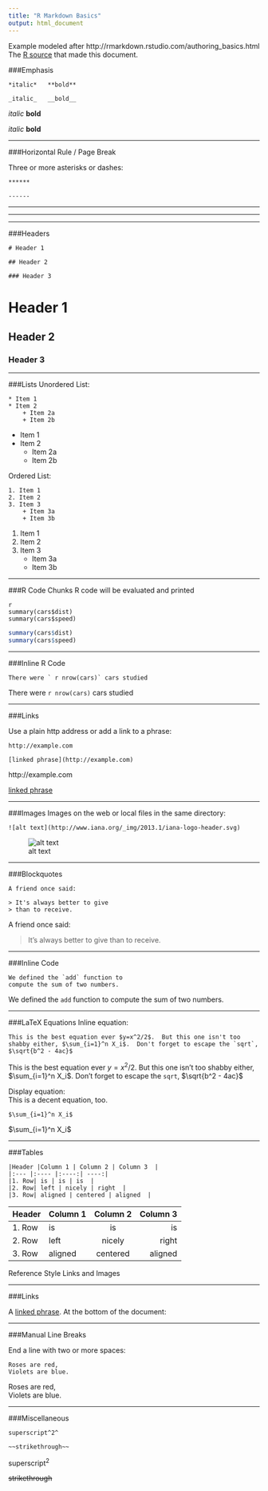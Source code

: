 ```yaml
---
title: "R Markdown Basics"
output: html_document
---
```

Example modeled after http://rmarkdown.rstudio.com/authoring_basics.html  
The [R source](R-Markdown-Basics.Rmd) that made this document.

###Emphasis
```
*italic*   **bold**

_italic_   __bold__
```
*italic*   **bold**

_italic_   __bold__

***
###Horizontal Rule / Page Break

Three or more asterisks or dashes:
```
******

------
```
******

------
***

###Headers
```
# Header 1

## Header 2

### Header 3

```
# Header 1

## Header 2

### Header 3


***

###Lists
Unordered List:

```
* Item 1
* Item 2
    + Item 2a
    + Item 2b
```
* Item 1
* Item 2
    + Item 2a
    + Item 2b
    
Ordered List:

```
1. Item 1
2. Item 2
3. Item 3
    + Item 3a
    + Item 3b
```
1. Item 1
2. Item 2
3. Item 3
    + Item 3a
    + Item 3b
    
***

###R Code Chunks
R code will be evaluated and printed
```
{r}
summary(cars$dist)
summary(cars$speed)
```
```r
summary(cars$dist)
summary(cars$speed)
```

***

###Inline R Code
```
There were ` r nrow(cars)` cars studied
```
There were `r nrow(cars)` cars studied

***

###Links

Use a plain http address or add a link to a phrase:
```
http://example.com

[linked phrase](http://example.com)
```
http://example.com

[linked phrase](http://example.com)


***

###Images
Images on the web or local files in the same directory:
```
![alt text](http://www.iana.org/_img/2013.1/iana-logo-header.svg)

```
![alt text](http://www.iana.org/_img/2013.1/iana-logo-header.svg)

***

###Blockquotes
```
A friend once said:

> It's always better to give
> than to receive.
```
A friend once said:

> It's always better to give
> than to receive.


***

###Inline Code
```
We defined the `add` function to
compute the sum of two numbers.
```
We defined the `add` function to
compute the sum of two numbers.

***

###LaTeX Equations
Inline equation:
```
This is the best equation ever $y=x^2/2$.  But this one isn't too shabby either, $\sum_{i=1}^n X_i$.  Don't forget to escape the `sqrt`, $\sqrt{b^2 - 4ac}$
```
This is the best equation ever $y=x^2/2$.  But this one isn't too shabby either, $\sum_{i=1}^n X_i$.  Don't forget to escape the `sqrt`, $\sqrt{b^2 - 4ac}$

Display equation:  
This is a decent equation, too.
```
$\sum_{i=1}^n X_i$
```
$\sum_{i=1}^n X_i$

***

###Tables
```
|Header |Column 1 | Column 2 | Column 3  |
|:--- |:---- |:----:| ----:|
|1. Row| is | is | is  |
|2. Row| left | nicely | right  |
|3. Row| aligned | centered | aligned  |  
```
|Header |Column 1 | Column 2 | Column 3  |
|:--- |:---- |:----:| ----:|
|1. Row| is | is | is  |
|2. Row| left | nicely | right  |
|3. Row| aligned | centered | aligned  |  

Reference Style Links and Images

***

###Links

A [linked phrase][id].
At the bottom of the document:

[id]: http://example.com/ "Title"


***

###Manual Line Breaks

End a line with two or more spaces:
```
Roses are red,  
Violets are blue.  
```
Roses are red,  
Violets are blue.  

***

###Miscellaneous
```
superscript^2^

~~strikethrough~~
```
superscript^2^

~~strikethrough~~

